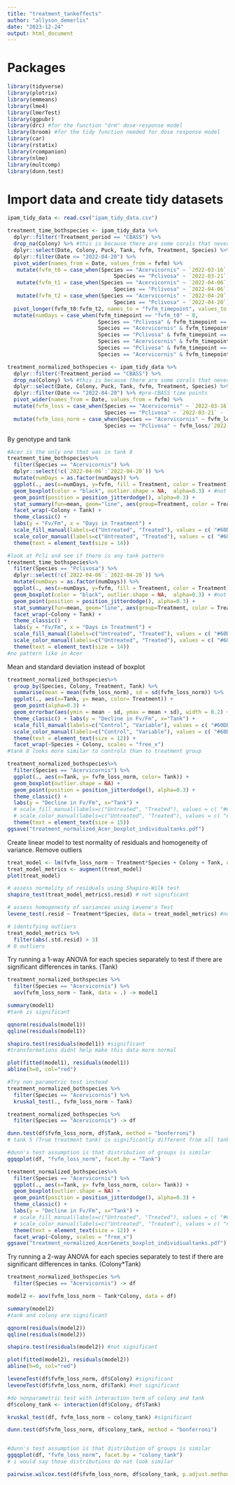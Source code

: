 ```yaml
---
title: "treatment_tankeffects"
author: "allyson_demerlis"
date: "2023-12-24"
output: html_document
---
```

# Packages

```r
library(tidyverse)
library(plotrix)
library(emmeans)
library(lme4) 
library(lmerTest)
library(ggpubr)
library(drc) #for the function "drm" dose-response model
library(broom) #for the tidy function needed for dose response model
library(car)
library(rstatix)
library(rcompanion)
library(nlme)
library(multcomp)
library(dunn.test)
```


# Import data and create tidy datasets
```r
ipam_tidy_data <- read.csv("ipam_tidy_data.csv")

treatment_time_bothspecies <- ipam_tidy_data %>% 
  dplyr::filter(!Treatment_period == "CBASS") %>%
  drop_na(Colony) %>% #this is because there are some corals that never matched up to IPAM values so they're just NA
  dplyr::select(Date, Colony, Puck, Tank, fvfm, Treatment, Species) %>% 
  dplyr::filter(Date <= "2022-04-20") %>% 
  pivot_wider(names_from = Date, values_from = fvfm) %>% 
   mutate(fvfm_t0 = case_when(Species == "Acervicornis" ~ `2022-03-16`,
                                  Species == "Pclivosa" ~ `2022-03-21`)) %>% 
   mutate(fvfm_t1 = case_when(Species == "Acervicornis" ~ `2022-04-06`,
                                  Species == "Pclivosa" ~ `2022-04-06`)) %>% 
   mutate(fvfm_t2 = case_when(Species == "Acervicornis" ~ `2022-04-20`,
                                  Species == "Pclivosa" ~ `2022-04-20`)) %>% 
  pivot_longer(fvfm_t0:fvfm_t2, names_to = "fvfm_timepoint", values_to = "fvfm") %>% 
  mutate(numDays = case_when(fvfm_timepoint == "fvfm_t0" ~ 0,
                             Species == "Pclivosa" & fvfm_timepoint == "fvfm_t1" ~ 16,
                             Species == "Acervicornis" & fvfm_timepoint == "fvfm_t1" ~ 21,
                             Species == "Pclivosa" & fvfm_timepoint == "fvfm_t2" ~ 30,
                             Species == "Acervicornis" & fvfm_timepoint == "fvfm_t2" ~ 35,
                             Species == "Pclivosa" & fvfm_timepoint == "fvfm_t3" ~ 65,
                             Species == "Acervicornis" & fvfm_timepoint == "fvfm_t3" ~ 70))

treatment_normalized_bothspecies <- ipam_tidy_data %>% 
  dplyr::filter(!Treatment_period == "CBASS") %>%
  drop_na(Colony) %>% #this is because there are some corals that never matched up to IPAM values so they're just NA
  dplyr::select(Date, Colony, Puck, Tank, fvfm, Treatment, Species) %>% 
  dplyr::filter(Date <= "2022-04-20") %>% #pre-CBASS time points
  pivot_wider(names_from = Date, values_from = fvfm) %>% 
  mutate(fvfm_loss = case_when(Species == "Acervicornis" ~ `2022-03-16` - `2022-04-20`,
                               Species == "Pclivosa" ~ `2022-03-21` - `2022-04-20`)) %>% 
  mutate(fvfm_loss_norm = case_when(Species == "Acervicornis" ~ fvfm_loss/`2022-03-16`,
                               Species == "Pclivosa" ~ fvfm_loss/`2022-03-21`))
```



By genotype and tank
```r
#Acer is the only one that was in tank 8
treatment_time_bothspecies%>% 
  filter(Species == "Acervicornis") %>% 
  dplyr::select(!c(`2022-04-06`:`2022-04-20`)) %>% 
  mutate(numDays = as.factor(numDays)) %>% 
  ggplot(., aes(x=numDays, y=fvfm, fill = Treatment, color = Treatment)) + 
  geom_boxplot(color = "black", outlier.shape = NA,  alpha=0.3) + #not removing outliers, just removing the black dots because they are already represented in the geom_point() line
  geom_point(position = position_jitterdodge(), alpha=0.3) +
  stat_summary(fun=mean, geom="line", aes(group=Treatment, color = Treatment), position = position_dodge(width = 0.5)) +
  facet_wrap(~Colony + Tank) + 
  theme_classic() + 
  labs(y = "Fv/Fm", x = "Days in Treatment") +
  scale_fill_manual(labels=c("Untreated", "Treated"), values = c( "#60DBDB", "#F54A34"))  +
  scale_color_manual(labels=c("Untreated", "Treated"), values = c( "#60DBDB", "#F54A34")) +
  theme(text = element_text(size = 14))

#look at Pcli and see if there is any tank pattern
treatment_time_bothspecies%>% 
  filter(Species == "Pclivosa") %>% 
  dplyr::select(!c(`2022-04-06`:`2022-04-20`)) %>% 
  mutate(numDays = as.factor(numDays)) %>% 
  ggplot(., aes(x=numDays, y=fvfm, fill = Treatment, color = Treatment)) + 
  geom_boxplot(color = "black", outlier.shape = NA,  alpha=0.3) + #not removing outliers, just removing the black dots because they are already represented in the geom_point() line
  geom_point(position = position_jitterdodge(), alpha=0.3) +
  stat_summary(fun=mean, geom="line", aes(group=Treatment, color = Treatment), position = position_dodge(width = 0.5)) +
  facet_wrap(~Colony + Tank) + 
  theme_classic() + 
  labs(y = "Fv/Fm", x = "Days in Treatment") +
  scale_fill_manual(labels=c("Untreated", "Treated"), values = c( "#60DBDB", "#F54A34"))  +
  scale_color_manual(labels=c("Untreated", "Treated"), values = c( "#60DBDB", "#F54A34")) +
  theme(text = element_text(size = 14))
#no pattern like in Acer
```

Mean and standard deviation instead of boxplot
```r
treatment_normalized_bothspecies%>% 
  group_by(Species, Colony, Treatment, Tank) %>% 
  summarise(mean = mean(fvfm_loss_norm), sd = sd(fvfm_loss_norm)) %>% 
  ggplot(., aes(x=Tank, y= mean, color= Treatment)) +
  geom_point(alpha=0.3) +
  geom_errorbar(aes(ymin = mean - sd, ymax = mean + sd), width = 0.2) +
  theme_classic() + labs(y = "Decline in Fv/Fm", x="Tank") +
  scale_fill_manual(labels=c("Control", "Variable"), values = c( "#60DBDB", "#F54A34"))  +
  scale_color_manual(labels=c("Control", "Variable"), values = c( "#60DBDB", "#F54A34")) +
  theme(text = element_text(size = 12)) + 
  facet_wrap(~Species + Colony, scales = "free_x")
#tank 8 looks more similar to controls than to treatment group
```



```r
treatment_normalized_bothspecies%>% 
  filter(Species == "Acervicornis") %>% 
  ggplot(., aes(x=Tank, y= fvfm_loss_norm, color= Tank)) +
  geom_boxplot(outlier.shape = NA) + 
  geom_point(position = position_jitterdodge(), alpha=0.3) +
  theme_classic() + 
  labs(y = "Decline in Fv/Fm", x="Tank") +
  # scale_fill_manual(labels=c("Untreated", "Treated"), values = c( "#60DBDB", "#F54A34"))  +
  # scale_color_manual(labels=c("Untreated", "Treated"), values = c( "#60DBDB", "#F54A34")) +
  theme(text = element_text(size = 15))
ggsave("treatment_normalized_Acer_boxplot_individualtanks.pdf")
```

Create linear model to test normality of residuals and homogeneity of variance. Remove outliers
```r
treat_model <- lm(fvfm_loss_norm ~ Treatment*Species + Colony + Tank, data = treatment_normalized_bothspecies)
treat_model_metrics <- augment(treat_model)
plot(treat_model)

# assess normality of residuals using Shapiro-Wilk test
shapiro_test(treat_model_metrics$.resid) # not significant

# assess homogeneity of variances using Levene's Test
levene_test(.resid ~ Treatment*Species, data = treat_model_metrics) #not significant

# identifying outliers
treat_model_metrics %>% 
  filter(abs(.std.resid) > 3)
# 0 outliers
```


Try running a 1-way ANOVA for each species separately to test if there are significant differences in tanks. (Tank)

```r
treatment_normalized_bothspecies %>% 
  filter(Species == "Acervicornis") %>% 
  aov(fvfm_loss_norm ~ Tank, data = .) -> model1

summary(model1)
#tank is significant

qqnorm(residuals(model1)) 
qqline(residuals(model1))

shapiro.test(residuals(model1)) #significant 
#transformations didnt help make this data more normal

plot(fitted(model1), residuals(model1))
abline(h=0, col="red")

#Try non parametric test instead
treatment_normalized_bothspecies %>% 
  filter(Species == "Acervicornis") %>% 
  kruskal_test(., fvfm_loss_norm ~ Tank)

treatment_normalized_bothspecies %>% 
  filter(Species == "Acervicornis") -> df

dunn.test(df$fvfm_loss_norm, df$Tank, method = "bonferroni")
# tank 5 (True treatment tank) is significantly different from all tanks

#dunn's test assumption is that distribution of groups is similar
ggqqplot(df, "fvfm_loss_norm", facet.by = "Tank")

```



```r
treatment_normalized_bothspecies%>% 
  filter(Species == "Acervicornis") %>% 
  ggplot(., aes(x=Tank, y= fvfm_loss_norm, color= Tank)) +
  geom_boxplot(outlier.shape = NA) + 
  geom_point(position = position_jitterdodge(), alpha=0.3) +
  theme_classic() + 
  labs(y = "Decline in Fv/Fm", x="Tank") +
  # scale_fill_manual(labels=c("Untreated", "Treated"), values = c( "#60DBDB", "#F54A34"))  +
  # scale_color_manual(labels=c("Untreated", "Treated"), values = c( "#60DBDB", "#F54A34")) +
  theme(text = element_text(size = 12)) + 
  facet_wrap(~Colony, scales = "free_x")
ggsave("treatment_normalized_AcerGenets_boxplot_individiualtanks.pdf")
```






Try running a 2-way ANOVA for each species separately to test if there are significant differences in tanks. (Colony*Tank)

```r
treatment_normalized_bothspecies %>% 
  filter(Species == "Acervicornis") -> df

model2 <- aov(fvfm_loss_norm ~ Tank*Colony, data = df) 

summary(model2)
#tank and colony are significant

qqnorm(residuals(model2)) 
qqline(residuals(model2))

shapiro.test(residuals(model2)) #not significant 

plot(fitted(model2), residuals(model2))
abline(h=0, col="red")

leveneTest(df$fvfm_loss_norm, df$Colony) #significant
leveneTest(df$fvfm_loss_norm, df$Tank) #not significant

#do nonparametric test with interaction term of colony and tank
df$colony_tank <- interaction(df$Colony, df$Tank)

kruskal_test(df, fvfm_loss_norm ~ colony_tank) #significant

dunn.test(df$fvfm_loss_norm, df$colony_tank, method = "bonferroni")


#dunn's test assumption is that distribution of groups is similar
ggqqplot(df, "fvfm_loss_norm", facet.by = "colony_tank")
# i would say those distributions do not look similar

pairwise.wilcox.test(df$fvfm_loss_norm, df$colony_tank, p.adjust.method = "BH")

```